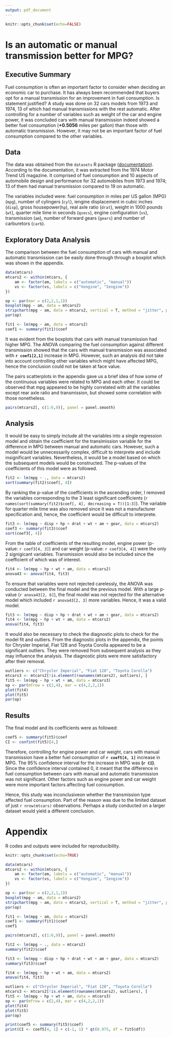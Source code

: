 ```yaml
---
output: pdf_document
---
```

```r
knitr::opts_chunk$set(echo=FALSE)
```

Is an automatic or manual transmission better for MPG?
======================================================

## Executive Summary

Fuel consumption is often an important factor to consider when deciding an economic car to purchase.
It has always been recommended that buyers opt for a manual transmission for an improvement in fuel consumption.
Is statement justified? A study was done on 32 cars models from 1973 and 1974, 
13 of which had manual transmissions with the rest automatic.
After controlling for a number of variables such as weight of the car and engine power,
it was concluded cars with manual transmission indeed showed a better fuel consumption 
(**+0.5056** miles per gallon) than those with automatic transmission. 
However, it may not be an important factor of fuel consumption compared to the other variables.

## Data

The data was obtained from the `datasets` R package 
([documentation](http://stat.ethz.ch/R-manual/R-devel/library/datasets/html/mtcars.html)). 
According to the documentation, it was extracted from the 1974 Motor Trend US magazine. 
It comprised of fuel consumption and 10 aspects of automobile design and performance 
for 32 automobiles from 1973 and 1974; 
13 of them had manual transmission compared to 19 on automatic.

The variables included were: fuel consumption in miles per US gallon (MPG) (`mpg`),
number of cylingers (`cyl`), iengine displacement in cubic inches (`disp`), gross housepower(`hp`), 
real axle ratio (`drat`), weight in 1000 pounds (`wt`), quarter mile time in seconds (`qsecs`), 
engine configuration (`vs`), transmission (`am`), number of forward gears (`gears`) 
and number of carburetors (`carb`).

## Exploratory Data Analysis

The comparison between the fuel consumption of cars with manual and automatic transmission 
can be easily done through through a boxplot which was shown in the appendix.

```r
data(mtcars)
mtcars2 <- within(mtcars, {
    am <- factor(am, labels = c("automatic", "manual"))
    vs <- factor(vs, labels = c("Vengine", "Iengine"))
})

op <- par(mar = c(2,2,1,1))
boxplot(mpg ~ am, data = mtcars2)
stripchart(mpg ~ am, data = mtcars2, vertical = T, method = "jitter", pch = 20, add = T)
par(op)

fit1 <- lm(mpg ~ am, data = mtcars2)
coef1 <- summary(fit1)$coef
```

It was evident from the boxplots that cars with manual transmission had higher MPG.
The ANOVA comparing the fuel consumption against different transmission showed that 
the cars with manual transmission was associated with **`r coef1[2,1]`** increase in MPG.
However, such an analysis did not take into account controlling other variables
which might have affected MPG, hence the conclusion could not be taken at face value.

The pairs scatterplots in the appendix gave us a brief idea of how some of the continuous variables
were related to MPG and each other.
It could be observed that mpg appeared to be highly correlated with all the variables 
except rear axle ratio and transmission, but showed some correlation with those nonetheless.

```r
pairs(mtcars2[, c(1:6,9)], panel = panel.smooth)
```

## Analysis

It would be easy to simply include all the variables into a single regression model 
and obtain the coefficient for the transimission variable 
for the difference in MPG between manual and automatic cars.
However, such a model would be unnecessarily complex, 
difficult to interprete and include insignificant variables.
Nevertheless, it would be a model based on which the subsequent models would be constructed.
The p-values of the coefficients of this model were as followed.

```r
fit2 <- lm(mpg ~ ., data = mtcars2)
sort(summary(fit2)$coef[, 4])
```

By ranking the p-value of the coefficients in the ascending order,
I removed the variables corresponding to the 3 least significant coefficients 
(``r names(sort(summary(fit2)$coef[, 4], decreasing = T))[1:3]``).
The variable for quarter mile time was also removed since it was not a manufacturer specification
and, hence, the coefficient would be difficult to interprete.

```r
fit3 <- lm(mpg ~ disp + hp + drat + wt + am + gear, data = mtcars2)
coef3 <- summary(fit3)$coef
sort(coef3[, 4])
```

From the table of coefficients of the resulting model, engine power (p-value: `r coef3[4, 3]`) 
and car weight (p-value: `r coef3[4, 4]`) were the only 2 signigicant variables.
Transmission would also be included since the coefficient of which was of interest.

```r
fit4 <- lm(mpg ~ hp + wt + am, data = mtcars2)
anova43 <- anova(fit4, fit3)
```

To ensure that variables were not rejected carelessly, the ANOVA was conducted 
between the final model and the previous model. With a large p-value (`r anova43[2, 6]`), 
the final model was not rejected for the alternative model which included `r anova43[2, 3]` more variables.
Hence, it was a valid model.

```r
fit3 <- lm(mpg ~ disp + hp + drat + wt + am + gear, data = mtcars2)
fit4 <- lm(mpg ~ hp + wt + am, data = mtcars2)
anova(fit4, fit3)
```

It would also be necessary to check the diagnostic plots to check for the model fit and outliers.
From the diagnostic plots in the appendix, the points for Chrysler Imperial, Fiat 128 and Toyota Corolla 
appeared to be a significant outliers. They were removed from subsequent analysis as they may influence the analysis. 
The diagnostic plots were more satisfactory after their removal.

```r
outliers <- c("Chrysler Imperial", "Fiat 128", "Toyota Corolla")
mtcars3 <- mtcars2[!is.element(rownames(mtcars2), outliers), ]
fit5 <- lm(mpg ~ hp + wt + am, data = mtcars3)
op <- par(mfrow = c(2,4), mar = c(4,2,2,1))
plot(fit4)
plot(fit5)
par(op)
```

## Results

The final model and its coefficients were as followed:

```r
coef5 <- summary(fit5)$coef
CI <- confint(fit5)[4,]
```

Therefore, controlling for engine power and car weight, cars with manual transmission 
have a better fuel consumption of **`r coef5[4, 1]`** increase in MPG.
The 95% confidence interval for the increase in MPG was **(`r CI`)**.
Since the confidence interval contained 0, it meant that the difference in fuel consumption
between cars with manual and automatic transmission was not significant.
Other factors such as engine power and car weight were more important factors
affecting fuel consumption. 

Hence, this study was inconclusiveon whether the transmission type affected fuel consumption.
Part of the reason was due to the limited dataset of just `r nrow(mtcars)` observations.
Perhaps a study conducted on a larger dataset would yield a different conclusion.

\newpage

Appendix
========

R codes and outputs were included for reproducibility.

```r
knitr::opts_chunk$set(echo=TRUE)
```

```r
data(mtcars)
mtcars2 <- within(mtcars, {
    am <- factor(am, labels = c("automatic", "manual"))
    vs <- factor(vs, labels = c("Vengine", "Iengine"))
})

op <- par(mar = c(2,2,1,1))
boxplot(mpg ~ am, data = mtcars2)
stripchart(mpg ~ am, data = mtcars2, vertical = T, method = "jitter", pch = 20, add = T)
par(op)
```

```r
fit1 <- lm(mpg ~ am, data = mtcars2)
coef1 <- summary(fit1)$coef
coef1

pairs(mtcars2[, c(1:6,9)], panel = panel.smooth)

fit2 <- lm(mpg ~ ., data = mtcars2)
summary(fit2)$coef

fit3 <- lm(mpg ~ disp + hp + drat + wt + am + gear, data = mtcars2)
summary(fit3)$coef

fit4 <- lm(mpg ~ hp + wt + am, data = mtcars2)
anova(fit4, fit3)
```

```r
outliers <- c("Chrysler Imperial", "Fiat 128", "Toyota Corolla")
mtcars3 <- mtcars2[!is.element(rownames(mtcars2), outliers), ]
fit5 <- lm(mpg ~ hp + wt + am, data = mtcars3)
op <- par(mfrow = c(2,4), mar = c(4,2,2,1))
plot(fit4)
plot(fit5)
par(op)
```

```r
print(coef5 <- summary(fit5)$coef)
print(CI <- coef5[4, 1] + c(-1, 1) * qt(0.975, df = fit5$df))
```